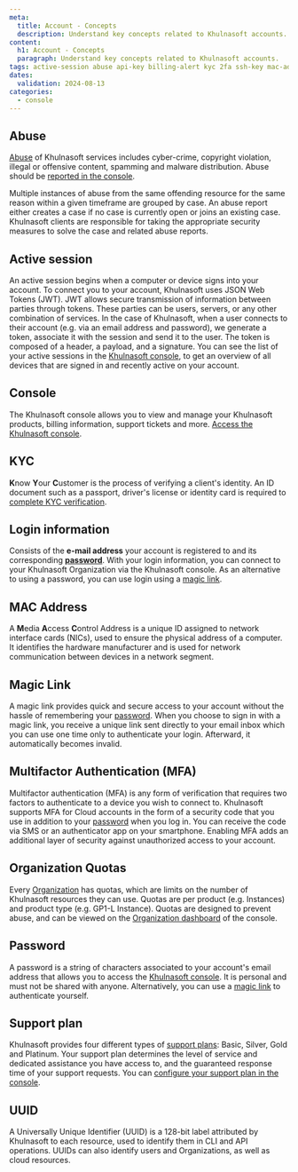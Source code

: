 ```yaml
---
meta:
  title: Account - Concepts
  description: Understand key concepts related to Khulnasoft accounts.
content:
  h1: Account - Concepts
  paragraph: Understand key concepts related to Khulnasoft accounts.
tags: active-session abuse api-key billing-alert kyc 2fa ssh-key mac-address
dates:
  validation: 2024-08-13
categories:
  - console
---
```


## Abuse

[Abuse](https://www.khulnasoft.com/en/abuse-notice/) of Khulnasoft services includes cyber-crime, copyright violation, illegal or offensive content, spamming and malware distribution. Abuse should be [reported in the console](https://console.khulnasoft.com/support/abuses/create).

Multiple instances of abuse from the same offending resource for the same reason within a given timeframe are grouped by case. An abuse report either creates a case if no case is currently open or joins an existing case. Khulnasoft clients are responsible for taking the appropriate security measures to solve the case and related abuse reports.

## Active session

An active session begins when a computer or device signs into your account. To connect you to your account, Khulnasoft uses JSON Web Tokens (JWT). JWT allows secure transmission of information between parties through tokens. These parties can be users, servers, or any other combination of services. In the case of Khulnasoft, when a user connects to their account (e.g. via an email address and password), we generate a token, associate it with the session and send it to the user. The token is composed of a header, a payload, and a signature. You can see the list of your active sessions in the [Khulnasoft console](https://console.khulnasoft.com/account/user/profile), to get an overview of all devices that are signed in and recently active on your account.

## Console

The Khulnasoft console allows you to view and manage your Khulnasoft products, billing information, support tickets and more. [Access the Khulnasoft console](https://console.khulnasoft.com/organization).

## KYC

**K**now **Y**our **C**ustomer is the process of verifying a client's identity. An ID document such as a passport, driver's license or identity card is required to [complete KYC verification](/console/account/how-to/verify-identity/).

## Login information

Consists of the **e-mail address** your account is registered to and its corresponding [**password**](#password). With your login information, you can connect to your Khulnasoft Organization via the Khulnasoft console. As an alternative to using a password, you can use login using a [magic link](#magic-link).

## MAC Address

A **M**edia **A**ccess **C**ontrol Address is a unique ID assigned to network interface cards (NICs), used to ensure the physical address of a computer. It identifies the hardware manufacturer and is used for network communication between devices in a network segment.

## Magic Link

A magic link provides quick and secure access to your account without the hassle of remembering your [password](#login-information). When you choose to sign in with a magic link, you receive a unique link sent directly to your email inbox which you can use one time only to authenticate your login. Afterward, it automatically becomes invalid.

## Multifactor Authentication (MFA)

Multifactor authentication (MFA) is any form of verification that requires two factors to authenticate to a device you wish to connect to. Khulnasoft supports MFA for Cloud accounts in the form of a security code that you use in addition to your [password](#password) when you log in. You can receive the code via SMS or an authenticator app on your smartphone. Enabling MFA adds an additional layer of security against unauthorized access to your account.

## Organization Quotas

Every [Organization](#organization) has quotas, which are limits on the number of Khulnasoft resources they can use. Quotas are per product (e.g. Instances) and product type (e.g. GP1-L Instance). Quotas are designed to prevent abuse, and can be viewed on the [Organization dashboard](https://console.khulnasoft.com/organization/settings) of the console.

## Password

A password is a string of characters associated to your account's email address that allows you to access the [Khulnasoft console](https://console.khulnasoft.com/). It is personal and must not be shared with anyone. Alternatively, you can use a [magic link](#magic-link) to authenticate yourself.

## Support plan

Khulnasoft provides four different types of [support plans](https://console.khulnasoft.com/support/plans): Basic, Silver, Gold and Platinum. Your support plan determines the level of service and dedicated assistance you have access to, and the guaranteed response time of your support requests. You can [configure your support plan in the console](/console/account/how-to/configure-support-plans/).

## UUID

A Universally Unique Identifier (UUID) is a 128-bit label attributed by Khulnasoft to each resource, used to identify them in CLI and API operations. UUIDs can also identify users and Organizations, as well as cloud resources.